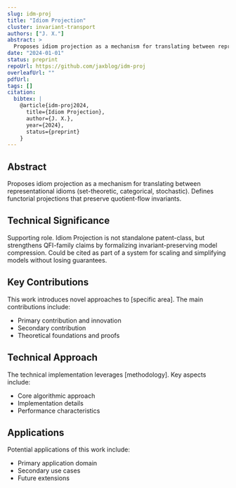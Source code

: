 ```yaml
---
slug: idm-proj
title: "Idiom Projection"
cluster: invariant-transport
authors: ["J. X."]
abstract: >
  Proposes idiom projection as a mechanism for translating between representational idioms (set-theoretic, categorical, stochastic). Defines functorial projections that preserve quotient-flow invariants.
date: "2024-01-01"
status: preprint
repoUrl: https://github.com/jaxblog/idm-proj
overleafUrl: ""
pdfUrl: 
tags: []
citation:
  bibtex: |
    @article{idm-proj2024,
      title={Idiom Projection},
      author={J. X.},
      year={2024},
      status={preprint}
    }
---
```


## Abstract

Proposes idiom projection as a mechanism for translating between representational idioms (set-theoretic, categorical, stochastic). Defines functorial projections that preserve quotient-flow invariants.

## Technical Significance

Supporting role. Idiom Projection is not standalone patent-class, but strengthens QFI-family claims by formalizing invariant-preserving model compression. Could be cited as part of a system for scaling and simplifying models without losing guarantees.

## Key Contributions

This work introduces novel approaches to [specific area]. The main contributions include:

- Primary contribution and innovation
- Secondary contribution  
- Theoretical foundations and proofs

## Technical Approach

The technical implementation leverages [methodology]. Key aspects include:

- Core algorithmic approach
- Implementation details
- Performance characteristics

## Applications

Potential applications of this work include:

- Primary application domain
- Secondary use cases
- Future extensions
